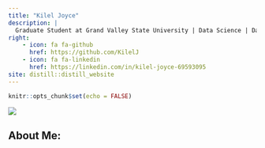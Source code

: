 ```yaml
---
title: "Kilel Joyce"
description: |
  Graduate Student at Grand Valley State University | Data Science | Data Analytics | R Programming
right:
    - icon: fa fa-github
      href: https://github.com/KilelJ
    - icon: fa fa-linkedin
      href: https://linkedin.com/in/kilel-joyce-69593095
site: distill::distill_website
---
```


```r
knitr::opts_chunk$set(echo = FALSE)


```

![](Joyce.kilel.jpg)
  
      
## About Me:






